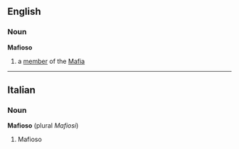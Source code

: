 ==English==
===Noun===
'''Mafioso'''
# a [[member]] of the [[Mafia]]
----
==Italian==
===Noun===
'''Mafioso''' (plural ''Mafiosi'')
# Mafioso
